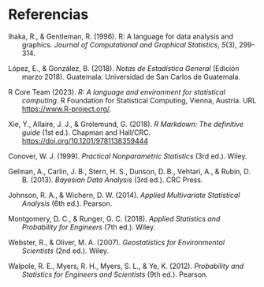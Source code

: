 # Referencias {.unnumbered}

::: referencias
```{=html}
<style>
.referencias {
  margin-left: 0;
  padding-left: 2em;
  text-indent: -2em;
}
</style>
```

Ihaka, R., & Gentleman, R. (1996). R: A language for data analysis and graphics. *Journal of Computational and Graphical Statistics*, *5*(3), 299-314.

López, E., & González, B. (2018). *Notas de Estadística General* (Edición marzo 2018). Guatemala: Universidad de San Carlos de Guatemala.

R Core Team (2023). *R: A language and environment for statistical computing*. R Foundation for Statistical Computing, Vienna, Austria. URL [https://www.R-project.org/](https://www.r-project.org/).

Xie, Y., Allaire, J. J., & Grolemund, G. (2018). *R Markdown: The definitive guide* (1st ed.). Chapman and Hall/CRC. <https://doi.org/10.1201/9781138359444>

Conover, W. J. (1999). *Practical Nonparametric Statistics* (3rd ed.). Wiley.

Gelman, A., Carlin, J. B., Stern, H. S., Dunson, D. B., Vehtari, A., & Rubin, D. B. (2013). *Bayesian Data Analysis* (3rd ed.). CRC Press.

Johnson, R. A., & Wichern, D. W. (2014). *Applied Multivariate Statistical Analysis* (6th ed.). Pearson.

Montgomery, D. C., & Runger, G. C. (2018). *Applied Statistics and Probability for Engineers* (7th ed.). Wiley.

Webster, R., & Oliver, M. A. (2007). *Geostatistics for Environmental Scientists* (2nd ed.). Wiley.

Walpole, R. E., Myers, R. H., Myers, S. L., & Ye, K. (2012). *Probability and Statistics for Engineers and Scientists* (9th ed.). Pearson.
:::
